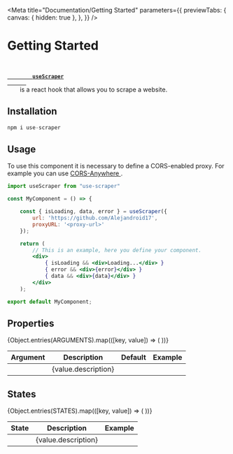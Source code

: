 
<Meta
  title="Documentation/Getting Started"
  parameters={{
    previewTabs: {
      canvas: { hidden: true },
    },
  }}
/>

# Getting Started

<div className="mb-4">
  <strong className="mr-1">
    <code>
      <a
        href="https://github.com/Alejandroid17/useScraper"
        target="_blank"
        className="px-1 -p"
      >
        useScraper
      </a>
    </code>
  </strong>
  is a react hook that allows you to scrape a website.
</div>

## Installation

```javascript
npm i use-scraper
```

## Usage

<LeftAccentBorderAlert title="CORS">
  To use this component it is necessary to define a CORS-enabled proxy. For
  example you can use
  <a
    className="ml-1"
    href="https://github.com/Rob--W/cors-anywhere"
    target="_blank"
  >
    CORS-Anywhere
  </a>.
</LeftAccentBorderAlert>

```jsx
import useScraper from "use-scraper"

const MyComponent = () => {

    const { isLoading, data, error } = useScraper({
        url: 'https://github.com/Alejandroid17',
        proxyURL: '<proxy-url>'
    });

    return (
        // This is an example, here you define your component.
        <div>
            { isLoading && <div>Loading...</div> }
            { error && <div>{error}</div> }
            { data && <div>{data}</div> }
        </div>
    );

export default MyComponent;

```

## Properties

<div class="w-full mb-8 overflow-hidden rounded-lg shadow-lg">
  <div className="w-full overflow-x-auto">
    <Table>
      <Thead>
        <Tr>
          <Th>Argument</Th>
          <Th>Description</Th>
          <Th>Default</Th>
          <Th>Example</Th>
        </Tr>
      </Thead>
      <Tbody>
        {Object.entries(ARGUMENTS).map(([key, value]) => (
          <Tr key={key}>
            <Td>
              <PropertyBadge label={key} />
            </Td>
            <Td>
              <ValueTypeBadge value={value.example} />
              {value.description}
            </Td>
            <Td>
              <PropertyBadge label={value.defaultValue} />
            </Td>
            <Td>
              <PropertyBadge label={value.example} />
            </Td>
          </Tr>
        ))}
      </Tbody>
    </Table>
  </div>
</div>

## States

<div class="w-full mb-8 overflow-hidden rounded-lg shadow-lg">
  <div className="w-full overflow-x-auto">
    <Table>
      <Thead>
        <Tr>
          <Th>State</Th>
          <Th>Description</Th>
          <Th>Example</Th>
        </Tr>
      </Thead>
      <Tbody>
        {Object.entries(STATES).map(([key, value]) => (
          <Tr key={key}>
            <Td>
              <PropertyBadge label={key} />
            </Td>
            <Td>
              <ValueTypeBadge value={value.example} />
              {value.description}
            </Td>
            <Td>
              <ValueBadge
                value={value.example}
                className="text-blue-500 bg-slate-100"
              />
            </Td>
          </Tr>
        ))}
      </Tbody>
    </Table>
  </div>
</div>
